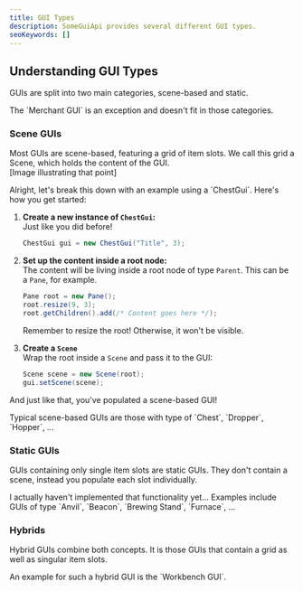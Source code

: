 ```yaml
---
title: GUI Types
description: SomeGuiApi provides several different GUI types.
seoKeywords: []
---
```


## Understanding GUI Types

GUIs are split into two main categories, scene-based and static.

<Note>
The `Merchant GUI` is an exception and doesn't fit in those categories.
</Note>

### Scene GUIs

Most GUIs are scene-based, featuring a grid of item slots. We call this grid a Scene,
which holds the content of the GUI.
<br/>
[Image illustrating that point]
<br/>

<Accordion title="Populating A Scene GUI">
Alright, let's break this down with an example using a `ChestGui`. Here's how you get started:

1. **Create a new instance of `ChestGui`:**\
    Just like you did before!

    ```java
    ChestGui gui = new ChestGui("Title", 3);
    ```

2. **Set up the content inside a root node:**\
    The content will be living inside a root node of type `Parent`. This can be a `Pane`, for example.

    ```java
    Pane root = new Pane();
    root.resize(9, 3);
    root.getChildren().add(/* Content goes here */);
    ```

    <Warning>
    Remember to resize the root! Otherwise, it won't be visible.
    </Warning>

3. **Create a `Scene`**\
    Wrap the root inside a `Scene` and pass it to the GUI:

    ```java
    Scene scene = new Scene(root);
    gui.setScene(scene);
    ```

And just like that, you've populated a scene-based GUI!
</Accordion>

<Info>
Typical scene-based GUIs are those with type of `Chest`, `Dropper`, `Hopper`, ...
</Info>

### Static GUIs

GUIs containing only single item slots are static GUIs. They don't contain a scene,
instead you populate each slot individually.

<Accordion title="Populating A Static GUI">
I actually haven't implemented that functionality yet...
</Accordion>

<Info>
Examples include GUIs of type `Anvil`, `Beacon`, `Brewing Stand`, `Furnace`, ...
</Info>

### Hybrids

Hybrid GUIs combine both concepts. It is those GUIs that contain a
grid as well as singular item slots.

<Info>
An example for such a hybrid GUI is the `Workbench GUI`.
</Info>